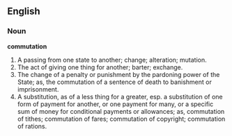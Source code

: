 ==English==

===Noun===

'''commutation'''

#A passing from one state to another; change; alteration; mutation.
#The act of giving one thing for another; barter; exchange.
#The change of a penalty or punishment by the pardoning power of the State; as, the commutation of a sentence of death to banishment or imprisonment.
#A substitution, as of a less thing for a greater, esp. a substitution of one form of payment for another, or one payment for many, or a specific sum of money for conditional payments or allowances; as, commutation of tithes; commutation of fares; commutation of copyright; commutation of rations.